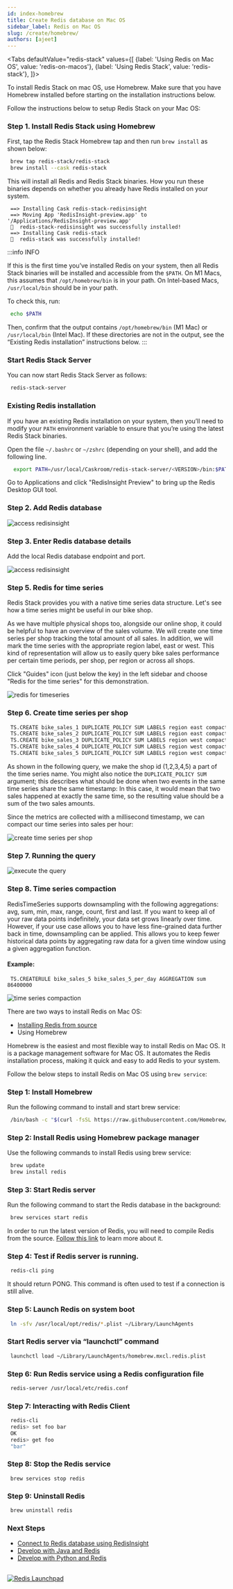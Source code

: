 ```yaml
---
id: index-homebrew
title: Create Redis database on Mac OS 
sidebar_label: Redis on Mac OS
slug: /create/homebrew/
authors: [ajeet]
---
```






<Tabs
  defaultValue="redis-stack"
  values={[
    {label: 'Using Redis on Mac OS', value: 'redis-on-macos'},
    {label: 'Using Redis Stack', value: 'redis-stack'},
  ]}>
  <TabItem value="redis-stack">


To install Redis Stack on mac OS, use Homebrew. Make sure that you have Homebrew installed before starting on the installation instructions below.



Follow the instructions below to setup Redis Stack on your Mac OS:

### Step 1. Install Redis Stack using Homebrew

First, tap the Redis Stack Homebrew tap and then run `brew install` as shown below:

 ```bash
  brew tap redis-stack/redis-stack
  brew install --cask redis-stack
 ```

This will install all Redis and Redis Stack binaries. How you run these binaries depends on whether you already have Redis installed on your system.


 ```
  ==> Installing Cask redis-stack-redisinsight
  ==> Moving App 'RedisInsight-preview.app' to '/Applications/RedisInsight-preview.app'
  🍺  redis-stack-redisinsight was successfully installed!
  ==> Installing Cask redis-stack
  🍺  redis-stack was successfully installed!
 ```

:::info INFO

If this is the first time you’ve installed Redis on your system, then all Redis Stack binaries will be installed and accessible from the `$PATH`. On M1 Macs, this assumes that `/opt/homebrew/bin` is in your path. On Intel-based Macs, `/usr/local/bin` should be in your path.

To check this, run:

 ```bash
  echo $PATH
 ```


Then, confirm that the output contains `/opt/homebrew/bin` (M1 Mac) or `/usr/local/bin` (Intel Mac). If these directories are not in the output, see the “Existing Redis installation” instructions below.
:::

### Start Redis Stack Server

You can now start Redis Stack Server as follows:

 ```bash
  redis-stack-server
 ```

### Existing Redis installation

If you have an existing Redis installation on your system, then you’ll need to modify your `PATH` environment variable to ensure that you’re using the latest Redis Stack binaries.

Open the file `~/.bashrc` or `~/zshrc` (depending on your shell), and add the following line.


 ```bash
   export PATH=/usr/local/Caskroom/redis-stack-server/<VERSION>/bin:$PATH
 ```


Go to Applications and click "RedisInsight Preview" to bring up the Redis Desktop GUI tool.




### Step 2. Add Redis database

![access redisinsight](images/add_database.png)


### Step 3. Enter Redis database details

Add the local Redis database endpoint and port.


![access redisinsight](images/testredis1.png)


### Step 5. Redis for time series


Redis Stack provides you with a native time series data structure. Let's see how a time series might be useful in our bike shop.

As we have multiple physical shops too, alongside our online shop, it could be helpful to have an overview of the sales volume. We will create one time series per shop tracking the total amount of all sales. In addition, we will mark the time series with the appropriate region label, east or west. This kind of representation will allow us to easily query bike sales performance per certain time periods, per shop, per region or across all shops.


Click "Guides" icon (just below the key) in the left sidebar and choose "Redis for the time series" for this demonstration.


![redis for timeseries](images/testredis2.png)

### Step 6. Create time series per shop


 ```bash
  TS.CREATE bike_sales_1 DUPLICATE_POLICY SUM LABELS region east compacted no
  TS.CREATE bike_sales_2 DUPLICATE_POLICY SUM LABELS region east compacted no
  TS.CREATE bike_sales_3 DUPLICATE_POLICY SUM LABELS region west compacted no
  TS.CREATE bike_sales_4 DUPLICATE_POLICY SUM LABELS region west compacted no
  TS.CREATE bike_sales_5 DUPLICATE_POLICY SUM LABELS region west compacted no
 ```
As shown in the following query, we make the shop id (1,2,3,4,5) a part of the time series name. You might also notice the `DUPLICATE_POLICY SUM` argument; this describes what should be done when two events in the same time series share the same timestamp: In this case, it would mean that two sales happened at exactly the same time, so the resulting value should be a sum of the two sales amounts.

Since the metrics are collected with a millisecond timestamp, we can compact our time series into sales per hour:

![create time series per shop](images/testredis3.png)

### Step 7. Running the query

![execute the query](images/testredis4.png)

### Step 8. Time series compaction

RedisTimeSeries supports downsampling with the following aggregations: avg, sum, min, max, range, count, first and last. If you want to keep all of your raw data points indefinitely, your data set grows linearly over time. However, if your use case allows you to have less fine-grained data further back in time, downsampling can be applied. This allows you to keep fewer historical data points by aggregating raw data for a given time window using a given aggregation function.

#### Example:


 ```
  TS.CREATERULE bike_sales_5 bike_sales_5_per_day AGGREGATION sum 86400000
 ```

![time series compaction](images/testredis6.png)


</TabItem>
<TabItem value="redis-on-macos">

There are two ways to install Redis on Mac OS:

- [Installing Redis from source](/create/from-source/)
- Using Homebrew

Homebrew is the easiest and most flexible way to install Redis on Mac OS. It is a package management software for Mac OS.
It automates the Redis installation process, making it quick and easy to add Redis to your system. 

Follow the below steps to install Redis on Mac OS using `brew service`:


### Step 1: Install Homebrew

Run the following command to install and start brew service:


 ```bash
  /bin/bash -c "$(curl -fsSL https://raw.githubusercontent.com/Homebrew/install/HEAD/install.sh)"
 ```

### Step 2: Install Redis using Homebrew package manager

Use the following commands to install Redis using brew service:
 
 ```bash
  brew update
  brew install redis
 ```


### Step 3: Start Redis server


Run the following command to start the Redis database in the background:

 ```bash
  brew services start redis
 ```

In order to run the latest version of Redis, you will need to compile Redis from the source.
[Follow this link](/create/from-source/) to learn more about it.


### Step 4: Test if Redis server is running.

 ```bash
  redis-cli ping
 ```

It should return PONG. This command is often used to test if a connection is still alive.

### Step 5: Launch Redis on system boot


 ```bash
  ln -sfv /usr/local/opt/redis/*.plist ~/Library/LaunchAgents
 ```

### Start Redis server via “launchctl” command

```bash
 launchctl load ~/Library/LaunchAgents/homebrew.mxcl.redis.plist
```

### Step 6: Run Redis service using a Redis configuration file 

 ```bash
  redis-server /usr/local/etc/redis.conf
 ```

### Step 7: Interacting with Redis Client

 ```bash
  redis-cli
  redis> set foo bar
  OK
  redis> get foo
  "bar"
 ``` 




### Step 8: Stop the Redis service

 ```
  brew services stop redis
 ```

### Step 9: Uninstall Redis 

 ```bash
  brew uninstall redis
 ```


### Next Steps


- [Connect to Redis database using RedisInsight](/explore/redisinsight)
- [Develop with Java and Redis](/develop/java)
- [Develop with Python and Redis](/develop/python)

</TabItem>
</Tabs> 



##

<div>
<a href="https://launchpad.redis.com" target="_blank" rel="noopener" className="link"> <img src="/img/launchpad.png"  className="thumb" loading="lazy" alt="Redis Launchpad" /></a>
</div>

